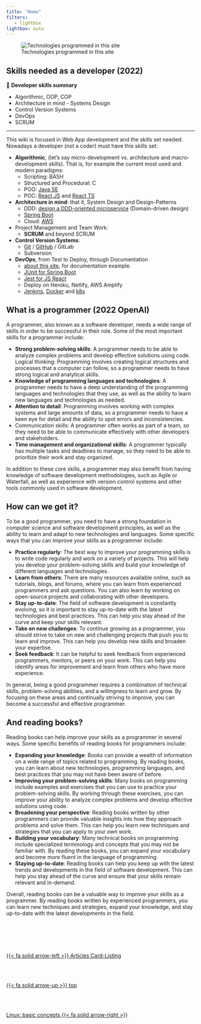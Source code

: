 ```yaml
---
title: "Home"
filters:
   - lightbox
lightbox: auto
---
```

![Technologies programmed in this site](images/home/frontimagealbertprofeweb.png){.preview-image}

## Skills needed as a developer (2022)

::: {.summary}
📘 **Developer skills summary**

- Algorithmic, OOP, COP
- Architecture in mind - Systems Design
- Control Version Systems
- DevOps
- SCRUM
:::

---

This wiki is focused in Web App development and the skills set needed. Nowadays a developer (not a coder) must have this skills set:

- **Algorithmic**, (let's say micro-development vs. architecture and macro-development skills). That is, for example the current most used and modern paradigms:
  - Scripting: BASH
  - Structured and Procedural: C
  - POO: [Java SE](https://java-programming.mooc.fi/)
  - POC: [React JS](https://reactjs.org/) and [React TS](https://www.typescriptlang.org/docs/handbook/react.html)
- **Architecture in mind**: that it, System Design and Design-Patterns
  - DDD: [design a DDD-oriented microservice](https://dotnet.microsoft.com/download/e-book/microservices-architecture/pdf) (Domain-driven design)
  - [Spring Boot](https://spring.io/)
  - Cloud: [AWS](https://aws.amazon.com/)
- Project Management and Team Work:
  - **SCRUM** and beyond SCRUM
- **Control Version Systems**:
  - [Git](https://git-scm.com/) / [GitHub](https://github.com/) / GitLab
  - Subversion
- **DevOps**, from Test to Deploy, through Documentation
  - [about this site](about/about-this-site.qmd), for documentation example.
  - [JUnit for Spring Boot](https://junit.org/junit5/)
  - [Jest for JS React](https://jestjs.io/)
  - Deploy on Heroku, Netlify, AWS Amplify
  - [Jenkins](https://www.jenkins.io/), [Docker](https://www.docker.com/) and [k8s](https://kubernetes.io/)

## What is a programmer (2022 OpenAI)

A programmer, also known as a software developer, needs a wide range of skills in order to be successful in their role. Some of the most important skills for a programmer include:

- **Strong problem-solving skills**: A programmer needs to be able to analyze complex problems and develop effective solutions using code.
Logical thinking: Programming involves creating logical structures and processes that a computer can follow, so a programmer needs to have strong logical and analytical skills.
- **Knowledge of programming languages and technologies**: A programmer needs to have a deep understanding of the programming languages and technologies that they use, as well as the ability to learn new languages and technologies as needed.
- **Attention to detail**: Programming involves working with complex systems and large amounts of data, so a programmer needs to have a keen eye for detail and the ability to spot errors and inconsistencies.
- Communication skills: A programmer often works as part of a team, so they need to be able to communicate effectively with other developers and stakeholders.
- **Time management and organizational skills**: A programmer typically has multiple tasks and deadlines to manage, so they need to be able to prioritize their work and stay organized.

In addition to these core skills, a programmer may also benefit from having knowledge of software development methodologies, such as Agile or Waterfall, as well as experience with version control systems and other tools commonly used in software development.

## How can we get it?

To be a good programmer, you need to have a strong foundation in computer science and software development principles, as well as the ability to learn and adapt to new technologies and languages. Some specific ways that you can improve your skills as a programmer include:

- **Practice regularly**: The best way to improve your programming skills is to write code regularly and work on a variety of projects. This will help you develop your problem-solving skills and build your knowledge of different languages and technologies.
- **Learn from others**: There are many resources available online, such as tutorials, blogs, and forums, where you can learn from experienced programmers and ask questions. You can also learn by working on open-source projects and collaborating with other developers.
- **Stay up-to-date**: The field of software development is constantly evolving, so it is important to stay up-to-date with the latest technologies and best practices. This can help you stay ahead of the curve and keep your skills relevant.
- **Take on new challenges**: To continue growing as a programmer, you should strive to take on new and challenging projects that push you to learn and improve. This can help you develop new skills and broaden your expertise.
- **Seek feedback**: It can be helpful to seek feedback from experienced programmers, mentors, or peers on your work. This can help you identify areas for improvement and learn from others who have more experience.

In general, being a good programmer requires a combination of technical skills, problem-solving abilities, and a willingness to learn and grow. By focusing on these areas and continually striving to improve, you can become a successful and effective programmer.

## And reading books?

Reading books can help improve your skills as a programmer in several ways. Some specific benefits of reading books for programmers include:

- **Expanding your knowledge**: Books can provide a wealth of information on a wide range of topics related to programming. By reading books, you can learn about new technologies, programming languages, and best practices that you may not have been aware of before.
- **Improving your problem-solving skills**: Many books on programming include examples and exercises that you can use to practice your problem-solving skills. By working through these exercises, you can improve your ability to analyze complex problems and develop effective solutions using code.
- **Broadening your perspective**: Reading books written by other programmers can provide valuable insights into how they approach problems and solve them. This can help you learn new techniques and strategies that you can apply to your own work.
- **Building your vocabulary**: Many technical books on programming include specialized terminology and concepts that you may not be familiar with. By reading these books, you can expand your vocabulary and become more fluent in the language of programming.
- **Staying up-to-date**: Reading books can help you keep up with the latest trends and developments in the field of software development. This can help you stay ahead of the curve and ensure that your skills remain relevant and in-demand.

Overall, reading books can be a valuable way to improve your skills as a programmer. By reading books written by experienced programmers, you can learn new techniques and strategies, expand your knowledge, and stay up-to-date with the latest developments in the field.


<!--- navLinks -->
<br><br>
<div class=row>
<br>
<div class='column left previous'>
<br>
[{{< fa solid arrow-left >}} Articles Card-Listing](/about/about-listing-card.qmd)
<br>
</div>
<br>
<div class='column center'>
<br>
[{{< fa solid arrow-up >}} top](#top)
<br>
</div>
<br>
<div class='column right next'>
<br>
[Linux: basic concepts {{< fa solid arrow-right >}}](/linux/linux-what-basics.qmd)
<br>
</div>
<br>
</div>